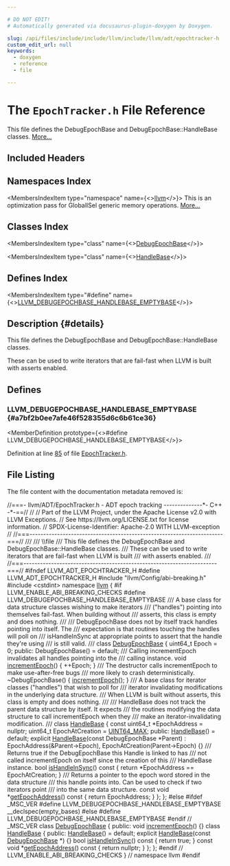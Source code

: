```yaml
---

# DO NOT EDIT!
# Automatically generated via docusaurus-plugin-doxygen by Doxygen.

slug: /api/files/include/include/llvm/include/llvm/adt/epochtracker-h
custom_edit_url: null
keywords:
  - doxygen
  - reference
  - file

---
```





# The `EpochTracker.h` File Reference

<DoxygenPage pluginConfig={pluginConfig}>

This file defines the DebugEpochBase and DebugEpochBase::HandleBase classes. <a href="#details">More...</a>

## Included Headers

<IncludesList>
<IncludesListItem
  filePath="llvm/Config/abi-breaking.h"
  permalink=""
  isLocal="true" />
<IncludesListItem
  filePath="cstdint"
  permalink=""
  isLocal="false" />
</IncludesList>

## Namespaces Index

<MembersIndex>

<MembersIndexItem
  type="namespace"
  name={<><a href="/docs/api/namespaces/llvm">llvm</a></>}>
This is an optimization pass for GlobalISel generic memory operations. <a href="/docs/api/namespaces/llvm/#details">More...</a>
</MembersIndexItem>

</MembersIndex>

## Classes Index

<MembersIndex>

<MembersIndexItem
  type="class"
  name={<><a href="/docs/api/classes/llvm/debugepochbase">DebugEpochBase</a></>}>
</MembersIndexItem>

<MembersIndexItem
  type="class"
  name={<><a href="/docs/api/classes/llvm/debugepochbase/handlebase">HandleBase</a></>}>
</MembersIndexItem>

</MembersIndex>

## Defines Index

<MembersIndex>

<MembersIndexItem
  type="#define"
  name={<><a href="#a7bf2b0ee7afe46f528355d6c6b61ce36">LLVM&#95;DEBUGEPOCHBASE&#95;HANDLEBASE&#95;EMPTYBASE</a></>}>
</MembersIndexItem>

</MembersIndex>

## Description {#details}

This file defines the DebugEpochBase and DebugEpochBase::HandleBase classes.

These can be used to write iterators that are fail-fast when LLVM is built with asserts enabled.

<SectionDefinition>

## Defines

### LLVM&#95;DEBUGEPOCHBASE&#95;HANDLEBASE&#95;EMPTYBASE {#a7bf2b0ee7afe46f528355d6c6b61ce36}

<MemberDefinition
  prototype={<>#define LLVM&#95;DEBUGEPOCHBASE&#95;HANDLEBASE&#95;EMPTYBASE</>}>

Definition at line <a href="#l00085">85</a> of file <a href="/docs/api/files/include/include/llvm/include/llvm/adt/epochtracker-h">EpochTracker.h</a>.
</MemberDefinition>

</SectionDefinition>

## File Listing

The file content with the documentation metadata removed is:

<ProgramListing>

<Link id="l00001" /><CodeLine lineNumber="1"><span class="doxyHighlightComment">//===- llvm/ADT/EpochTracker.h - ADT epoch tracking --------------&#42;- C++ -&#42;-==//</span></CodeLine>
<Link id="l00002" /><CodeLine lineNumber="2"><span class="doxyHighlightComment">//</span></CodeLine>
<Link id="l00003" /><CodeLine lineNumber="3"><span class="doxyHighlightComment">// Part of the LLVM Project, under the Apache License v2.0 with LLVM Exceptions.</span></CodeLine>
<Link id="l00004" /><CodeLine lineNumber="4"><span class="doxyHighlightComment">// See https://llvm.org/LICENSE.txt for license information.</span></CodeLine>
<Link id="l00005" /><CodeLine lineNumber="5"><span class="doxyHighlightComment">// SPDX-License-Identifier: Apache-2.0 WITH LLVM-exception</span></CodeLine>
<Link id="l00006" /><CodeLine lineNumber="6"><span class="doxyHighlightComment">//</span></CodeLine>
<Link id="l00007" /><CodeLine lineNumber="7"><span class="doxyHighlightComment">//===----------------------------------------------------------------------===//</span></CodeLine>
<Link id="l00008" /><CodeLine lineNumber="8"><span class="doxyHighlightComment">///</span></CodeLine>
<Link id="l00009" /><CodeLine lineNumber="9"><span class="doxyHighlightComment">/// \\file</span></CodeLine>
<Link id="l00010" /><CodeLine lineNumber="10"><span class="doxyHighlightComment">/// This file defines the DebugEpochBase and DebugEpochBase::HandleBase classes.</span></CodeLine>
<Link id="l00011" /><CodeLine lineNumber="11"><span class="doxyHighlightComment">/// These can be used to write iterators that are fail-fast when LLVM is built</span></CodeLine>
<Link id="l00012" /><CodeLine lineNumber="12"><span class="doxyHighlightComment">/// with asserts enabled.</span></CodeLine>
<Link id="l00013" /><CodeLine lineNumber="13"><span class="doxyHighlightComment">///</span></CodeLine>
<Link id="l00014" /><CodeLine lineNumber="14"><span class="doxyHighlightComment">//===----------------------------------------------------------------------===//</span></CodeLine>
<Link id="l00015" /><CodeLine lineNumber="15"></CodeLine>
<Link id="l00016" /><CodeLine lineNumber="16"><span class="doxyHighlightPreprocessor">#ifndef LLVM&#95;ADT&#95;EPOCHTRACKER&#95;H</span></CodeLine>
<Link id="l00017" /><CodeLine lineNumber="17"><span class="doxyHighlightPreprocessor">#define LLVM&#95;ADT&#95;EPOCHTRACKER&#95;H</span></CodeLine>
<Link id="l00018" /><CodeLine lineNumber="18"></CodeLine>
<Link id="l00019" /><CodeLine lineNumber="19"><span class="doxyHighlightPreprocessor">#include &quot;llvm/Config/abi-breaking.h&quot;</span></CodeLine>
<Link id="l00020" /><CodeLine lineNumber="20"></CodeLine>
<Link id="l00021" /><CodeLine lineNumber="21"><span class="doxyHighlightPreprocessor">#include &lt;cstdint&gt;</span></CodeLine>
<Link id="l00022" /><CodeLine lineNumber="22"></CodeLine>
<Link id="l00023" /><CodeLine lineNumber="23"><span class="doxyHighlightKeyword">namespace </span><span class="doxyHighlight"><a href="/docs/api/namespaces/llvm">llvm</a> &#123;</span></CodeLine>
<Link id="l00024" /><CodeLine lineNumber="24"></CodeLine>
<Link id="l00025" /><CodeLine lineNumber="25"><span class="doxyHighlightPreprocessor">#if LLVM&#95;ENABLE&#95;ABI&#95;BREAKING&#95;CHECKS</span></CodeLine>
<Link id="l00026" /><CodeLine lineNumber="26"><span class="doxyHighlightPreprocessor">#define LLVM&#95;DEBUGEPOCHBASE&#95;HANDLEBASE&#95;EMPTYBASE</span></CodeLine>
<Link id="l00027" /><CodeLine lineNumber="27"></CodeLine>
<Link id="l00028" /><CodeLine lineNumber="28"><span class="doxyHighlightComment">/// A base class for data structure classes wishing to make iterators</span></CodeLine>
<Link id="l00029" /><CodeLine lineNumber="29"><span class="doxyHighlightComment">/// (&quot;handles&quot;) pointing into themselves fail-fast.  When building without</span></CodeLine>
<Link id="l00030" /><CodeLine lineNumber="30"><span class="doxyHighlightComment">/// asserts, this class is empty and does nothing.</span></CodeLine>
<Link id="l00031" /><CodeLine lineNumber="31"><span class="doxyHighlightComment">///</span></CodeLine>
<Link id="l00032" /><CodeLine lineNumber="32"><span class="doxyHighlightComment">/// DebugEpochBase does not by itself track handles pointing into itself.  The</span></CodeLine>
<Link id="l00033" /><CodeLine lineNumber="33"><span class="doxyHighlightComment">/// expectation is that routines touching the handles will poll on</span></CodeLine>
<Link id="l00034" /><CodeLine lineNumber="34"><span class="doxyHighlightComment">/// isHandleInSync at appropriate points to assert that the handle they&#39;re using</span></CodeLine>
<Link id="l00035" /><CodeLine lineNumber="35"><span class="doxyHighlightComment">/// is still valid.</span></CodeLine>
<Link id="l00036" /><CodeLine lineNumber="36"><span class="doxyHighlightComment">///</span></CodeLine>
<Link id="l00037" /><CodeLine lineNumber="37"><span class="doxyHighlightKeyword">class </span><span class="doxyHighlight"><a href="/docs/api/classes/llvm/debugepochbase">DebugEpochBase</a> &#123;</span></CodeLine>
<Link id="l00038" /><CodeLine lineNumber="38"><span class="doxyHighlight">  uint64&#95;t Epoch = 0;</span></CodeLine>
<Link id="l00039" /><CodeLine lineNumber="39"></CodeLine>
<Link id="l00040" /><CodeLine lineNumber="40"><span class="doxyHighlightKeyword">public</span><span class="doxyHighlight">:</span></CodeLine>
<Link id="l00041" /><CodeLine lineNumber="41"><span class="doxyHighlight">  DebugEpochBase() = </span><span class="doxyHighlightKeywordFlow">default</span><span class="doxyHighlight">;</span></CodeLine>
<Link id="l00042" /><CodeLine lineNumber="42"></CodeLine>
<Link id="l00043" /><CodeLine lineNumber="43"><span class="doxyHighlightComment">  /// Calling incrementEpoch invalidates all handles pointing into the</span></CodeLine>
<Link id="l00044" /><CodeLine lineNumber="44"><span class="doxyHighlightComment">  /// calling instance.</span></CodeLine>
<Link id="l00045" /><CodeLine lineNumber="45"><span class="doxyHighlight">  </span><span class="doxyHighlightKeywordType">void</span><span class="doxyHighlight"> <a href="/docs/api/classes/llvm/debugepochbase/#a3306b71b16fedc2aeb793fec9bb9c30d">incrementEpoch</a>() &#123; ++Epoch; &#125;</span></CodeLine>
<Link id="l00046" /><CodeLine lineNumber="46"></CodeLine>
<Link id="l00047" /><CodeLine lineNumber="47"><span class="doxyHighlightComment">  /// The destructor calls incrementEpoch to make use-after-free bugs</span></CodeLine>
<Link id="l00048" /><CodeLine lineNumber="48"><span class="doxyHighlightComment">  /// more likely to crash deterministically.</span></CodeLine>
<Link id="l00049" /><CodeLine lineNumber="49"><span class="doxyHighlight">  ~DebugEpochBase() &#123; <a href="/docs/api/classes/llvm/debugepochbase/#a3306b71b16fedc2aeb793fec9bb9c30d">incrementEpoch</a>(); &#125;</span></CodeLine>
<Link id="l00050" /><CodeLine lineNumber="50"></CodeLine>
<Link id="l00051" /><CodeLine lineNumber="51"><span class="doxyHighlightComment">  /// A base class for iterator classes (&quot;handles&quot;) that wish to poll for</span></CodeLine>
<Link id="l00052" /><CodeLine lineNumber="52"><span class="doxyHighlightComment">  /// iterator invalidating modifications in the underlying data structure.</span></CodeLine>
<Link id="l00053" /><CodeLine lineNumber="53"><span class="doxyHighlightComment">  /// When LLVM is built without asserts, this class is empty and does nothing.</span></CodeLine>
<Link id="l00054" /><CodeLine lineNumber="54"><span class="doxyHighlightComment">  ///</span></CodeLine>
<Link id="l00055" /><CodeLine lineNumber="55"><span class="doxyHighlightComment">  /// HandleBase does not track the parent data structure by itself.  It expects</span></CodeLine>
<Link id="l00056" /><CodeLine lineNumber="56"><span class="doxyHighlightComment">  /// the routines modifying the data structure to call incrementEpoch when they</span></CodeLine>
<Link id="l00057" /><CodeLine lineNumber="57"><span class="doxyHighlightComment">  /// make an iterator-invalidating modification.</span></CodeLine>
<Link id="l00058" /><CodeLine lineNumber="58"><span class="doxyHighlightComment">  ///</span></CodeLine>
<Link id="l00059" /><CodeLine lineNumber="59"><span class="doxyHighlight">  </span><span class="doxyHighlightKeyword">class </span><span class="doxyHighlight"><a href="/docs/api/classes/llvm/debugepochbase/handlebase">HandleBase</a> &#123;</span></CodeLine>
<Link id="l00060" /><CodeLine lineNumber="60"><span class="doxyHighlight">    </span><span class="doxyHighlightKeyword">const</span><span class="doxyHighlight"> uint64&#95;t &#42;EpochAddress = </span><span class="doxyHighlightKeyword">nullptr</span><span class="doxyHighlight">;</span></CodeLine>
<Link id="l00061" /><CodeLine lineNumber="61"><span class="doxyHighlight">    uint64&#95;t EpochAtCreation = <a href="/docs/api/files/include/include/llvm-c/datatypes-h/#a30654b4b67d97c42ca3f9b6052dda916">UINT64&#95;MAX</a>;</span></CodeLine>
<Link id="l00062" /><CodeLine lineNumber="62"></CodeLine>
<Link id="l00063" /><CodeLine lineNumber="63"><span class="doxyHighlight">  </span><span class="doxyHighlightKeyword">public</span><span class="doxyHighlight">:</span></CodeLine>
<Link id="l00064" /><CodeLine lineNumber="64"><span class="doxyHighlight">    <a href="/docs/api/classes/llvm/debugepochbase/handlebase/#a40d90662c6b0c3ee4ce3edd9e2d59a80">HandleBase</a>() = </span><span class="doxyHighlightKeywordFlow">default</span><span class="doxyHighlight">;</span></CodeLine>
<Link id="l00065" /><CodeLine lineNumber="65"></CodeLine>
<Link id="l00066" /><CodeLine lineNumber="66"><span class="doxyHighlight">    </span><span class="doxyHighlightKeyword">explicit</span><span class="doxyHighlight"> <a href="/docs/api/classes/llvm/debugepochbase/handlebase/#a40d90662c6b0c3ee4ce3edd9e2d59a80">HandleBase</a>(</span><span class="doxyHighlightKeyword">const</span><span class="doxyHighlight"> DebugEpochBase &#42;Parent)</span></CodeLine>
<Link id="l00067" /><CodeLine lineNumber="67"><span class="doxyHighlight">        : EpochAddress(&amp;Parent-&gt;Epoch), EpochAtCreation(Parent-&gt;Epoch) &#123;&#125;</span></CodeLine>
<Link id="l00068" /><CodeLine lineNumber="68"></CodeLine>
<Link id="l00069" /><CodeLine lineNumber="69"><span class="doxyHighlightComment">    /// Returns true if the DebugEpochBase this Handle is linked to has</span></CodeLine>
<Link id="l00070" /><CodeLine lineNumber="70"><span class="doxyHighlightComment">    /// not called incrementEpoch on itself since the creation of this</span></CodeLine>
<Link id="l00071" /><CodeLine lineNumber="71"><span class="doxyHighlightComment">    /// HandleBase instance.</span></CodeLine>
<Link id="l00072" /><CodeLine lineNumber="72"><span class="doxyHighlight">    </span><span class="doxyHighlightKeywordType">bool</span><span class="doxyHighlight"> <a href="/docs/api/classes/llvm/debugepochbase/handlebase/#ac8f3cc9d9168ccfcc3dfb362f5cb47c3">isHandleInSync</a>()</span><span class="doxyHighlightKeyword"> const </span><span class="doxyHighlight">&#123; </span><span class="doxyHighlightKeywordFlow">return</span><span class="doxyHighlight"> &#42;EpochAddress == EpochAtCreation; &#125;</span></CodeLine>
<Link id="l00073" /><CodeLine lineNumber="73"></CodeLine>
<Link id="l00074" /><CodeLine lineNumber="74"><span class="doxyHighlightComment">    /// Returns a pointer to the epoch word stored in the data structure</span></CodeLine>
<Link id="l00075" /><CodeLine lineNumber="75"><span class="doxyHighlightComment">    /// this handle points into.  Can be used to check if two iterators point</span></CodeLine>
<Link id="l00076" /><CodeLine lineNumber="76"><span class="doxyHighlightComment">    /// into the same data structure.</span></CodeLine>
<Link id="l00077" /><CodeLine lineNumber="77"><span class="doxyHighlight">    </span><span class="doxyHighlightKeyword">const</span><span class="doxyHighlight"> </span><span class="doxyHighlightKeywordType">void</span><span class="doxyHighlight"> &#42;<a href="/docs/api/classes/llvm/debugepochbase/handlebase/#a38a70b413f3f2a8ed8fd9d740102628b">getEpochAddress</a>()</span><span class="doxyHighlightKeyword"> const </span><span class="doxyHighlight">&#123; </span><span class="doxyHighlightKeywordFlow">return</span><span class="doxyHighlight"> EpochAddress; &#125;</span></CodeLine>
<Link id="l00078" /><CodeLine lineNumber="78"><span class="doxyHighlight">  &#125;;</span></CodeLine>
<Link id="l00079" /><CodeLine lineNumber="79"><span class="doxyHighlight">&#125;;</span></CodeLine>
<Link id="l00080" /><CodeLine lineNumber="80"></CodeLine>
<Link id="l00081" /><CodeLine lineNumber="81"><span class="doxyHighlightPreprocessor">#else</span></CodeLine>
<Link id="l00082" /><CodeLine lineNumber="82"><span class="doxyHighlightPreprocessor">#ifdef &#95;MSC&#95;VER</span></CodeLine>
<Link id="l00083" /><CodeLine lineNumber="83"><span class="doxyHighlightPreprocessor">#define LLVM&#95;DEBUGEPOCHBASE&#95;HANDLEBASE&#95;EMPTYBASE &#95;&#95;declspec(empty&#95;bases)</span></CodeLine>
<Link id="l00084" /><CodeLine lineNumber="84"><span class="doxyHighlightPreprocessor">#else</span></CodeLine>
<Link id="l00085" /><CodeLine lineNumber="85" lineLink="#a7bf2b0ee7afe46f528355d6c6b61ce36"><span class="doxyHighlightPreprocessor">#define LLVM&#95;DEBUGEPOCHBASE&#95;HANDLEBASE&#95;EMPTYBASE</span></CodeLine>
<Link id="l00086" /><CodeLine lineNumber="86"><span class="doxyHighlightPreprocessor">#endif </span><span class="doxyHighlightComment">// &#95;MSC&#95;VER</span></CodeLine>
<Link id="l00087" /><CodeLine lineNumber="87"></CodeLine>
<Link id="l00088" /><CodeLine lineNumber="88" lineLink="/docs/api/classes/llvm/debugepochbase"><span class="doxyHighlightKeyword">class </span><span class="doxyHighlight"><a href="/docs/api/classes/llvm/debugepochbase">DebugEpochBase</a> &#123;</span></CodeLine>
<Link id="l00089" /><CodeLine lineNumber="89"><span class="doxyHighlightKeyword">public</span><span class="doxyHighlight">:</span></CodeLine>
<Link id="l00090" /><CodeLine lineNumber="90" lineLink="/docs/api/classes/llvm/debugepochbase/#a3306b71b16fedc2aeb793fec9bb9c30d"><span class="doxyHighlight">  </span><span class="doxyHighlightKeywordType">void</span><span class="doxyHighlight"> <a href="/docs/api/classes/llvm/debugepochbase/#a3306b71b16fedc2aeb793fec9bb9c30d">incrementEpoch</a>() &#123;&#125;</span></CodeLine>
<Link id="l00091" /><CodeLine lineNumber="91"></CodeLine>
<Link id="l00092" /><CodeLine lineNumber="92" lineLink="/docs/api/classes/llvm/debugepochbase/handlebase"><span class="doxyHighlight">  </span><span class="doxyHighlightKeyword">class </span><span class="doxyHighlight"><a href="/docs/api/classes/llvm/debugepochbase/handlebase/#a40d90662c6b0c3ee4ce3edd9e2d59a80">HandleBase</a> &#123;</span></CodeLine>
<Link id="l00093" /><CodeLine lineNumber="93"><span class="doxyHighlight">  </span><span class="doxyHighlightKeyword">public</span><span class="doxyHighlight">:</span></CodeLine>
<Link id="l00094" /><CodeLine lineNumber="94" lineLink="/docs/api/classes/llvm/debugepochbase/handlebase/#a40d90662c6b0c3ee4ce3edd9e2d59a80"><span class="doxyHighlight">    <a href="/docs/api/classes/llvm/debugepochbase/handlebase/#a40d90662c6b0c3ee4ce3edd9e2d59a80">HandleBase</a>() = </span><span class="doxyHighlightKeywordFlow">default</span><span class="doxyHighlight">;</span></CodeLine>
<Link id="l00095" /><CodeLine lineNumber="95" lineLink="/docs/api/classes/llvm/debugepochbase/handlebase/#aae23bfb0a1da2a1fc1a43d7aac6d2648"><span class="doxyHighlight">    </span><span class="doxyHighlightKeyword">explicit</span><span class="doxyHighlight"> <a href="/docs/api/classes/llvm/debugepochbase/handlebase/#aae23bfb0a1da2a1fc1a43d7aac6d2648">HandleBase</a>(</span><span class="doxyHighlightKeyword">const</span><span class="doxyHighlight"> <a href="/docs/api/classes/llvm/debugepochbase">DebugEpochBase</a> &#42;) &#123;&#125;</span></CodeLine>
<Link id="l00096" /><CodeLine lineNumber="96" lineLink="/docs/api/classes/llvm/debugepochbase/handlebase/#ac8f3cc9d9168ccfcc3dfb362f5cb47c3"><span class="doxyHighlight">    </span><span class="doxyHighlightKeywordType">bool</span><span class="doxyHighlight"> <a href="/docs/api/classes/llvm/debugepochbase/handlebase/#ac8f3cc9d9168ccfcc3dfb362f5cb47c3">isHandleInSync</a>()</span><span class="doxyHighlightKeyword"> const </span><span class="doxyHighlight">&#123; </span><span class="doxyHighlightKeywordFlow">return</span><span class="doxyHighlight"> </span><span class="doxyHighlightKeyword">true</span><span class="doxyHighlight">; &#125;</span></CodeLine>
<Link id="l00097" /><CodeLine lineNumber="97" lineLink="/docs/api/classes/llvm/debugepochbase/handlebase/#a38a70b413f3f2a8ed8fd9d740102628b"><span class="doxyHighlight">    </span><span class="doxyHighlightKeyword">const</span><span class="doxyHighlight"> </span><span class="doxyHighlightKeywordType">void</span><span class="doxyHighlight"> &#42;<a href="/docs/api/classes/llvm/debugepochbase/handlebase/#a38a70b413f3f2a8ed8fd9d740102628b">getEpochAddress</a>()</span><span class="doxyHighlightKeyword"> const </span><span class="doxyHighlight">&#123; </span><span class="doxyHighlightKeywordFlow">return</span><span class="doxyHighlight"> </span><span class="doxyHighlightKeyword">nullptr</span><span class="doxyHighlight">; &#125;</span></CodeLine>
<Link id="l00098" /><CodeLine lineNumber="98"><span class="doxyHighlight">  &#125;;</span></CodeLine>
<Link id="l00099" /><CodeLine lineNumber="99"><span class="doxyHighlight">&#125;;</span></CodeLine>
<Link id="l00100" /><CodeLine lineNumber="100"></CodeLine>
<Link id="l00101" /><CodeLine lineNumber="101"><span class="doxyHighlightPreprocessor">#endif </span><span class="doxyHighlightComment">// LLVM&#95;ENABLE&#95;ABI&#95;BREAKING&#95;CHECKS</span></CodeLine>
<Link id="l00102" /><CodeLine lineNumber="102"></CodeLine>
<Link id="l00103" /><CodeLine lineNumber="103"><span class="doxyHighlight">&#125; </span><span class="doxyHighlightComment">// namespace llvm</span></CodeLine>
<Link id="l00104" /><CodeLine lineNumber="104"></CodeLine>
<Link id="l00105" /><CodeLine lineNumber="105"><span class="doxyHighlightPreprocessor">#endif</span></CodeLine>

</ProgramListing>


</DoxygenPage>
